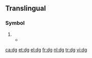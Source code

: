 {{also|DG|dg'}}
==Translingual==

===Symbol===
{{mul-symbol}}

# {{SI-unit-abb|deci|gram|[[mass]]}}
#* {{quote-book
|passage=Melt index was constant at approximately 5 '''dg'''/min.
|page=170
|title=TAPPI Journal; volume 76; Jan-Apr 1993
|author=Technical Association of the Pulp and Paper Industry
|year=1993}}

[[ca:dg]]
[[et:dg]]
[[el:dg]]
[[fr:dg]]
[[nl:dg]]
[[tr:dg]]
[[vi:dg]]